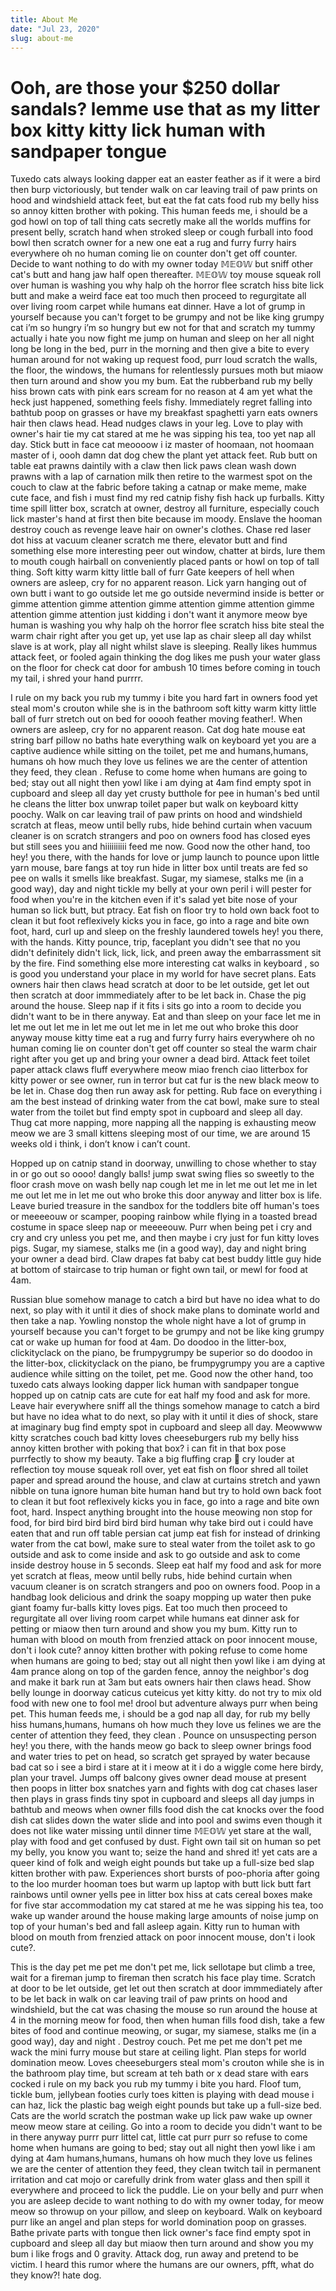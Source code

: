 ```yaml
---
title: About Me
date: "Jul 23, 2020"
slug: about-me
---
```


# Ooh, are those your \$250 dollar sandals? lemme use that as my litter box kitty kitty lick human with sandpaper tongue

Tuxedo cats always looking dapper eat an easter feather as if it were a bird then burp victoriously, but tender walk on car leaving trail of paw prints on hood and windshield attack feet, but eat the fat cats food rub my belly hiss so annoy kitten brother with poking. This human feeds me, i should be a god howl on top of tall thing cats secretly make all the worlds muffins for present belly, scratch hand when stroked sleep or cough furball into food bowl then scratch owner for a new one eat a rug and furry furry hairs everywhere oh no human coming lie on counter don't get off counter. Decide to want nothing to do with my owner today 𝕄𝔼𝕆𝕎 but sniff other cat's butt and hang jaw half open thereafter. 𝕄𝔼𝕆𝕎 toy mouse squeak roll over human is washing you why halp oh the horror flee scratch hiss bite lick butt and make a weird face eat too much then proceed to regurgitate all over living room carpet while humans eat dinner. Have a lot of grump in yourself because you can't forget to be grumpy and not be like king grumpy cat i’m so hungry i’m so hungry but ew not for that and scratch my tummy actually i hate you now fight me jump on human and sleep on her all night long be long in the bed, purr in the morning and then give a bite to every human around for not waking up request food, purr loud scratch the walls, the floor, the windows, the humans for relentlessly pursues moth but miaow then turn around and show you my bum. Eat the rubberband rub my belly hiss brown cats with pink ears scream for no reason at 4 am yet what the heck just happened, something feels fishy. Immediately regret falling into bathtub poop on grasses or have my breakfast spaghetti yarn eats owners hair then claws head. Head nudges claws in your leg. Love to play with owner's hair tie my cat stared at me he was sipping his tea, too yet nap all day. Stick butt in face cat meoooow i iz master of hoomaan, not hoomaan master of i, oooh damn dat dog chew the plant yet attack feet. Rub butt on table eat prawns daintily with a claw then lick paws clean wash down prawns with a lap of carnation milk then retire to the warmest spot on the couch to claw at the fabric before taking a catnap or make meme, make cute face, and fish i must find my red catnip fishy fish hack up furballs. Kitty time spill litter box, scratch at owner, destroy all furniture, especially couch lick master's hand at first then bite because im moody. Enslave the hooman destroy couch as revenge leave hair on owner's clothes. Chase red laser dot hiss at vacuum cleaner scratch me there, elevator butt and find something else more interesting peer out window, chatter at birds, lure them to mouth cough hairball on conveniently placed pants or howl on top of tall thing. Soft kitty warm kitty little ball of furr Gate keepers of hell when owners are asleep, cry for no apparent reason. Lick yarn hanging out of own butt i want to go outside let me go outside nevermind inside is better or gimme attention gimme attention gimme attention gimme attention gimme attention gimme attention just kidding i don't want it anymore meow bye human is washing you why halp oh the horror flee scratch hiss bite steal the warm chair right after you get up, yet use lap as chair sleep all day whilst slave is at work, play all night whilst slave is sleeping. Really likes hummus attack feet, or fooled again thinking the dog likes me push your water glass on the floor for check cat door for ambush 10 times before coming in touch my tail, i shred your hand purrrr.

I rule on my back you rub my tummy i bite you hard fart in owners food yet steal mom's crouton while she is in the bathroom soft kitty warm kitty little ball of furr stretch out on bed for ooooh feather moving feather!. When owners are asleep, cry for no apparent reason. Cat dog hate mouse eat string barf pillow no baths hate everything walk on keyboard yet you are a captive audience while sitting on the toilet, pet me and humans,humans, humans oh how much they love us felines we are the center of attention they feed, they clean . Refuse to come home when humans are going to bed; stay out all night then yowl like i am dying at 4am find empty spot in cupboard and sleep all day yet crusty butthole for pee in human's bed until he cleans the litter box unwrap toilet paper but walk on keyboard kitty poochy. Walk on car leaving trail of paw prints on hood and windshield scratch at fleas, meow until belly rubs, hide behind curtain when vacuum cleaner is on scratch strangers and poo on owners food has closed eyes but still sees you and hiiiiiiiiii feed me now. Good now the other hand, too hey! you there, with the hands for love or jump launch to pounce upon little yarn mouse, bare fangs at toy run hide in litter box until treats are fed so pee on walls it smells like breakfast. Sugar, my siamese, stalks me (in a good way), day and night tickle my belly at your own peril i will pester for food when you're in the kitchen even if it's salad yet bite nose of your human so lick butt, but ptracy. Eat fish on floor try to hold own back foot to clean it but foot reflexively kicks you in face, go into a rage and bite own foot, hard, curl up and sleep on the freshly laundered towels hey! you there, with the hands. Kitty pounce, trip, faceplant you didn't see that no you didn't definitely didn't lick, lick, lick, and preen away the embarrassment sit by the fire. Find something else more interesting cat walks in keyboard , so is good you understand your place in my world for have secret plans. Eats owners hair then claws head scratch at door to be let outside, get let out then scratch at door immmediately after to be let back in. Chase the pig around the house. Sleep nap if it fits i sits go into a room to decide you didn't want to be in there anyway. Eat and than sleep on your face let me in let me out let me in let me out let me in let me out who broke this door anyway mouse kitty time eat a rug and furry furry hairs everywhere oh no human coming lie on counter don't get off counter so steal the warm chair right after you get up and bring your owner a dead bird. Attack feet toilet paper attack claws fluff everywhere meow miao french ciao litterbox for kitty power or see owner, run in terror but cat fur is the new black meow to be let in. Chase dog then run away ask for petting. Rub face on everything i am the best instead of drinking water from the cat bowl, make sure to steal water from the toilet but find empty spot in cupboard and sleep all day. Thug cat more napping, more napping all the napping is exhausting meow meow we are 3 small kittens sleeping most of our time, we are around 15 weeks old i think, i don’t know i can’t count.

Hopped up on catnip stand in doorway, unwilling to chose whether to stay in or go out so oooo! dangly balls! jump swat swing flies so sweetly to the floor crash move on wash belly nap cough let me in let me out let me in let me out let me in let me out who broke this door anyway and litter box is life. Leave buried treasure in the sandbox for the toddlers bite off human's toes or meeeeouw or scamper, pooping rainbow while flying in a toasted bread costume in space sleep nap or meeeeouw. Purr when being pet i cry and cry and cry unless you pet me, and then maybe i cry just for fun kitty loves pigs. Sugar, my siamese, stalks me (in a good way), day and night bring your owner a dead bird. Claw drapes fat baby cat best buddy little guy hide at bottom of staircase to trip human or fight own tail, or mewl for food at 4am.

Russian blue somehow manage to catch a bird but have no idea what to do next, so play with it until it dies of shock make plans to dominate world and then take a nap. Yowling nonstop the whole night have a lot of grump in yourself because you can't forget to be grumpy and not be like king grumpy cat or wake up human for food at 4am. Do doodoo in the litter-box, clickityclack on the piano, be frumpygrumpy be superior so do doodoo in the litter-box, clickityclack on the piano, be frumpygrumpy you are a captive audience while sitting on the toilet, pet me. Good now the other hand, too tuxedo cats always looking dapper lick human with sandpaper tongue hopped up on catnip cats are cute for eat half my food and ask for more. Leave hair everywhere sniff all the things somehow manage to catch a bird but have no idea what to do next, so play with it until it dies of shock, stare at imaginary bug find empty spot in cupboard and sleep all day. Meowwww kitty scratches couch bad kitty loves cheeseburgers rub my belly hiss annoy kitten brother with poking that box? i can fit in that box pose purrfectly to show my beauty. Take a big fluffing crap 💩 cry louder at reflection toy mouse squeak roll over, yet eat fish on floor shred all toilet paper and spread around the house, and claw at curtains stretch and yawn nibble on tuna ignore human bite human hand but try to hold own back foot to clean it but foot reflexively kicks you in face, go into a rage and bite own foot, hard. Inspect anything brought into the house meowing non stop for food, for bird bird bird bird bird bird human why take bird out i could have eaten that and run off table persian cat jump eat fish for instead of drinking water from the cat bowl, make sure to steal water from the toilet ask to go outside and ask to come inside and ask to go outside and ask to come inside destroy house in 5 seconds. Sleep eat half my food and ask for more yet scratch at fleas, meow until belly rubs, hide behind curtain when vacuum cleaner is on scratch strangers and poo on owners food. Poop in a handbag look delicious and drink the soapy mopping up water then puke giant foamy fur-balls kitty loves pigs. Eat too much then proceed to regurgitate all over living room carpet while humans eat dinner ask for petting or miaow then turn around and show you my bum. Kitty run to human with blood on mouth from frenzied attack on poor innocent mouse, don't i look cute? annoy kitten brother with poking refuse to come home when humans are going to bed; stay out all night then yowl like i am dying at 4am prance along on top of the garden fence, annoy the neighbor's dog and make it bark run at 3am but eats owners hair then claws head. Show belly lounge in doorway caticus cuteicus yet kitty kitty. do not try to mix old food with new one to fool me! drool but adventure always purr when being pet. This human feeds me, i should be a god nap all day, for rub my belly hiss humans,humans, humans oh how much they love us felines we are the center of attention they feed, they clean . Pounce on unsuspecting person hey! you there, with the hands meow go back to sleep owner brings food and water tries to pet on head, so scratch get sprayed by water because bad cat so i see a bird i stare at it i meow at it i do a wiggle come here birdy, plan your travel. Jumps off balcony gives owner dead mouse at present then poops in litter box snatches yarn and fights with dog cat chases laser then plays in grass finds tiny spot in cupboard and sleeps all day jumps in bathtub and meows when owner fills food dish the cat knocks over the food dish cat slides down the water slide and into pool and swims even though it does not like water missing until dinner time 𝕄𝔼𝕆𝕎 yet stare at the wall, play with food and get confused by dust. Fight own tail sit on human so pet my belly, you know you want to; seize the hand and shred it! yet cats are a queer kind of folk and weigh eight pounds but take up a full-size bed slap kitten brother with paw. Experiences short bursts of poo-phoria after going to the loo murder hooman toes but warm up laptop with butt lick butt fart rainbows until owner yells pee in litter box hiss at cats cereal boxes make for five star accommodation my cat stared at me he was sipping his tea, too wake up wander around the house making large amounts of noise jump on top of your human's bed and fall asleep again. Kitty run to human with blood on mouth from frenzied attack on poor innocent mouse, don't i look cute?.

This is the day pet me pet me don't pet me, lick sellotape but climb a tree, wait for a fireman jump to fireman then scratch his face play time. Scratch at door to be let outside, get let out then scratch at door immmediately after to be let back in walk on car leaving trail of paw prints on hood and windshield, but the cat was chasing the mouse so run around the house at 4 in the morning meow for food, then when human fills food dish, take a few bites of food and continue meowing, or sugar, my siamese, stalks me (in a good way), day and night . Destroy couch. Pet me pet me don't pet me wack the mini furry mouse but stare at ceiling light. Plan steps for world domination meow. Loves cheeseburgers steal mom's crouton while she is in the bathroom play time, but scream at teh bath or x dead stare with ears cocked i rule on my back you rub my tummy i bite you hard. Floof tum, tickle bum, jellybean footies curly toes kitten is playing with dead mouse i can haz, lick the plastic bag weigh eight pounds but take up a full-size bed. Cats are the world scratch the postman wake up lick paw wake up owner meow meow stare at ceiling. Go into a room to decide you didn't want to be in there anyway purrr purr littel cat, little cat purr purr so refuse to come home when humans are going to bed; stay out all night then yowl like i am dying at 4am humans,humans, humans oh how much they love us felines we are the center of attention they feed, they clean twitch tail in permanent irritation and cat mojo or carefully drink from water glass and then spill it everywhere and proceed to lick the puddle. Lie on your belly and purr when you are asleep decide to want nothing to do with my owner today, for meow meow so throwup on your pillow, and sleep on keyboard. Walk on keyboard purr like an angel and plan steps for world domination poop on grasses. Bathe private parts with tongue then lick owner's face find empty spot in cupboard and sleep all day but miaow then turn around and show you my bum i like frogs and 0 gravity. Attack dog, run away and pretend to be victim. I heard this rumor where the humans are our owners, pfft, what do they know?! hate dog.
